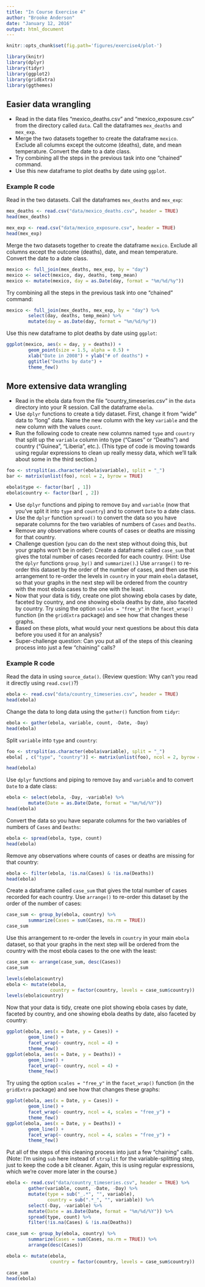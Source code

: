 ```yaml
---
title: "In Course Exercise 4"
author: "Brooke Anderson"
date: "January 12, 2016"
output: html_document
---
```


```r
knitr::opts_chunk$set(fig.path='figures/exercise4/plot-')
```

```r
library(knitr)
library(dplyr)
library(tidyr)
library(ggplot2)
library(gridExtra)
library(ggthemes)
```

## Easier data wrangling

- Read in the data files "mexico_deaths.csv" and "mexico_exposure.csv" from the directory called `data`. Call the dataframes `mex_deaths` and `mex_exp`.  
- Merge the two datasets together to create the dataframe `mexico`. Exclude all columns except the outcome (deaths), date, and mean temperature. Convert the date to a date class.
- Try combining all the steps in the previous task into one "chained" command.
- Use this new dataframe to plot deaths by date using `ggplot`.

### Example R code

Read in the two datasets. Call the dataframes `mex_deaths` and `mex_exp`:

```r
mex_deaths <- read.csv("data/mexico_deaths.csv", header = TRUE)
head(mex_deaths)

mex_exp <- read.csv("data/mexico_exposure.csv", header = TRUE)
head(mex_exp)
```

Merge the two datasets together to create the dataframe `mexico`. Exclude all columns except the outcome (deaths), date, and mean temperature. Convert the date to a date class. 

```r
mexico <- full_join(mex_deaths, mex_exp, by = "day") 
mexico <- select(mexico, day, deaths, temp_mean)
mexico <- mutate(mexico, day = as.Date(day, format = "%m/%d/%y"))
```

Try combining all the steps in the previous task into one "chained" command:

```r
mexico <- full_join(mex_deaths, mex_exp, by = "day") %>%
        select(day, deaths, temp_mean) %>%
        mutate(day = as.Date(day, format = "%m/%d/%y"))
```

Use this new dataframe to plot deaths by date using `ggplot`:

```r
ggplot(mexico, aes(x = day, y = deaths)) + 
        geom_point(size = 1.5, alpha = 0.5) + 
        xlab("Date in 2008") + ylab("# of deaths") + 
        ggtitle("Deaths by date") + 
        theme_few()
```

## More extensive data wrangling

- Read in the ebola data from the file "country_timeseries.csv" in the `data` directory into your R session. Call the dataframe `ebola`.
- Use `dplyr` functions to create a tidy dataset. First, change it from "wide" data to "long" data. Name the new column with the key `variable` and the new column with the values `count`. 
- Run the following code to create new columns named `type` and `country` that split up the `variable` column into type ("Cases" or "Deaths") and country ("Guinea", "Liberia", etc.). (This type of code is moving towards using regular expressions to clean up really messy data, which we'll talk about some in the third section.)

```r
foo <- strsplit(as.character(ebola$variable), split = "_")
bar <- matrix(unlist(foo), ncol = 2, byrow = TRUE)

ebola$type <- factor(bar[ , 1])
ebola$country <- factor(bar[ , 2])
```

- Use `dplyr` functions and piping to remove `Day` and `variable` (now that you've split it into `type` and `country`) and to convert `Date` to a date class.
- Use the `dplyr` function `spread()` to convert the data so you have separate columns for the two variables of numbers of `Cases` and `Deaths`.
- Remove any observations where counts of cases or deaths are missing for that country.
- Challenge question (you can do the next step without doing this, but your graphs won't be in order): Create a dataframe called `case_sum` that gives the total number of cases recorded for each country. (Hint: Use the `dplyr` functions `group_by()` and `summarize()`.) Use `arrange()` to re-order this dataset by the order of the number of cases, and then use this arrangement to re-order the levels in `country` in your main `ebola` dataset, so that your graphs in the next step will be ordered from the country with the most ebola cases to the one with the least.
- Now that your data is tidy, create one plot showing ebola cases by date, faceted by country, and one showing ebola deaths by date, also faceted by country. Try using the option `scales = "free_y"` in the `facet_wrap()` function (in the `gridExtra` package) and see how that changes these graphs.
- Based on these plots, what would your next questions be about this data before you used it for an analysis?
- Super-challenge question: Can you put all of the steps of this cleaning process into just a few "chaining" calls? 

### Example R code

Read the data in using `source_data()`. (Review question: Why can't you read it directly using `read.csv()`?)

```r
ebola <- read.csv("data/country_timeseries.csv", header = TRUE)
head(ebola)
```

Change the data to long data using the `gather()` function from `tidyr`:

```r
ebola <- gather(ebola, variable, count, -Date, -Day)
head(ebola)
```

Split `variable` into `type` and `country`:

```r
foo <- strsplit(as.character(ebola$variable), split = "_")
ebola[ , c("type", "country")] <- matrix(unlist(foo), ncol = 2, byrow = TRUE)

head(ebola)
```

Use `dplyr` functions and piping to remove `Day` and `variable` and to convert `Date` to a date class:

```r
ebola <- select(ebola, -Day, -variable) %>%
        mutate(Date = as.Date(Date, format = "%m/%d/%Y"))
head(ebola)
```

Convert the data so you have separate columns for the two variables of numbers of `Cases` and `Deaths`:

```r
ebola <- spread(ebola, type, count)
head(ebola)
```

Remove any observations where counts of cases or deaths are missing for that country:

```r
ebola <- filter(ebola, !is.na(Cases) & !is.na(Deaths))
head(ebola)
```

Create a dataframe called `case_sum` that gives the total number of cases recorded for each country. Use `arrange()` to re-order this dataset by the order of the number of cases:

```r
case_sum <- group_by(ebola, country) %>%
        summarize(Cases = sum(Cases, na.rm = TRUE))
case_sum
```

Use this arrangement to re-order the levels in `country` in your main `ebola` dataset, so that your graphs in the next step will be ordered from the country with the most ebola cases to the one with the least:

```r
case_sum <- arrange(case_sum, desc(Cases))
case_sum

levels(ebola$country)
ebola <- mutate(ebola, 
                country = factor(country, levels = case_sum$country))
levels(ebola$country)
```

Now that your data is tidy, create one plot showing ebola cases by date, faceted by country, and one showing ebola deaths by date, also faceted by country:

```r
ggplot(ebola, aes(x = Date, y = Cases)) + 
        geom_line() + 
        facet_wrap(~ country, ncol = 4) + 
        theme_few()
ggplot(ebola, aes(x = Date, y = Deaths)) + 
        geom_line() + 
        facet_wrap(~ country, ncol = 4) + 
        theme_few()
```

Try using the option `scales = "free_y"` in the `facet_wrap()` function (in the `gridExtra` package) and see how that changes these graphs:

```r
ggplot(ebola, aes(x = Date, y = Cases)) + 
        geom_line() + 
        facet_wrap(~ country, ncol = 4, scales = "free_y") + 
        theme_few()
ggplot(ebola, aes(x = Date, y = Deaths)) + 
        geom_line() + 
        facet_wrap(~ country, ncol = 4, scales = "free_y") + 
        theme_few()
```

Put all of the steps of this cleaning process into just a few "chaining" calls. (Note: I'm using `sub` here instead of `strsplit` for the variable-splitting step, just to keep the code a bit cleaner. Again, this is using regular expressions, which we're cover more later in the course.)

```r
ebola <- read.csv("data/country_timeseries.csv", header = TRUE) %>%
        gather(variable, count, -Date, -Day) %>%
        mutate(type = sub("_.*", "", variable),
               country = sub(".*_", "", variable)) %>%
        select(-Day, -variable) %>%
        mutate(Date = as.Date(Date, format = "%m/%d/%Y")) %>%
        spread(type, count) %>%
        filter(!is.na(Cases) & !is.na(Deaths))

case_sum <- group_by(ebola, country) %>%
        summarize(Cases = sum(Cases, na.rm = TRUE)) %>%
        arrange(desc(Cases))

ebola <- mutate(ebola, 
                country = factor(country, levels = case_sum$country))

case_sum
head(ebola)
```

